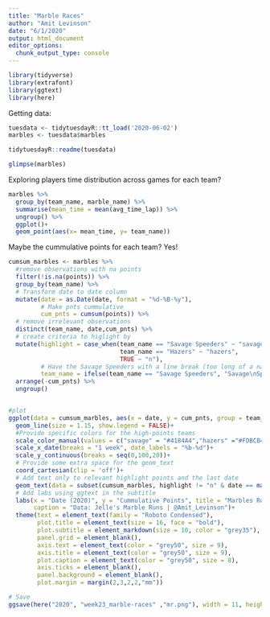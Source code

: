 ```yaml
---
title: "Marble Races"
author: "Amit Levinson"
date: "6/1/2020"
output: html_document
editor_options: 
  chunk_output_type: console
---
```


```r
library(tidyverse)
library(extrafont)
library(ggtext)
library(here)
```

Getting data: 

```r
tuesdata <- tidytuesdayR::tt_load('2020-06-02')
marbles <- tuesdata$marbles

tidytuesdayR::readme(tuesdata)
```

```r
glimpse(marbles)
```

Exploring players time distribution across games for each team?

```r
marbles %>% 
  group_by(team_name, marble_name) %>% 
  summarise(mean_time = mean(avg_time_lap)) %>%
  ungroup() %>% 
  ggplot()+
  geom_point(aes(x= mean_time, y= team_name))
```

Maybe the cummulative points for each team? Yes!

```r
cumsum_marbles <- marbles %>%
  #remove observations with na points
  filter(!is.na(points)) %>%
  group_by(team_name) %>% 
  # Transform date to date column
  mutate(date = as.Date(date, format = "%d-%B-%y"),
         # Make pnts cummulative
         cum_pnts = cumsum(points)) %>%
  # remove irrelevant observations
  distinct(team_name, date,cum_pnts) %>%
  # create criteria to higlight by
  mutate(highlight = case_when(team_name == "Savage Speeders" ~ "savage",
                               team_name == "Hazers" ~ "hazers",
                               TRUE ~ "n"),
         # Have the Savage Speeders with a line break (too long of a name)
         team_name = ifelse(team_name == "Savage Speeders", "Savage\nSpeeders", team_name)) %>% 
  arrange(-cum_pnts) %>% 
  ungroup()


#plot
ggplot(data = cumsum_marbles, aes(x = date, y = cum_pnts, group = team_name,  color = highlight))+
  geom_line(size = 1.15, show.legend = FALSE)+
  #Provide specific colors for the high-points teams
  scale_color_manual(values = c("savage" = "#4184A4","hazers" ="#FDBCB4", "n" = "grey90"))+
  scale_x_date(breaks = "1 week", date_labels = "%b-%d")+
  scale_y_continuous(breaks = seq(0,100,20))+
  # Provide some extra space for the geom_text
  coord_cartesian(clip = 'off')+
  # Add text only to relevant highlight points and the last date
  geom_text(data = subset(cumsum_marbles, highlight != "n" & date == max(date)), aes(label = team_name), size = 3.25, hjust = 0, fontface = "bold", show.legend = FALSE)+
  # Add labs using ggtext in the subtitle
  labs(x = "Date (2020)", y = "Cummulative Points", title = "Marbles Rolling to Victory", subtitle = "Marble races have never been more exciting with Jelle’s Marble Race. Currently operating as a Youtube channel, the platform<br>offers <b>weekly marble races</b> that'll will keep you on your toes. Data from the past few weeks shows a close match between<br>the two teams the <span style='color:#4184A4'><b>Savage Speeders</b></span> and <span style='color:#FDBCB4'><b>Hazers</b></span>.",
       caption = "Data: Jelle's Marble Runs | @Amit_Levinson")+
  theme(text = element_text(family = "Roboto Condensed"),
        plot.title = element_text(size = 16, face = "bold"),
        plot.subtitle = element_markdown(size = 10, color = "grey35"),
        panel.grid = element_blank(),
        axis.text = element_text(color = "grey50", size = 9),
        axis.title = element_text(color = "grey50", size = 9),
        plot.caption = element_text(color = "grey50", size = 8),
        axis.ticks = element_blank(),
        panel.background = element_blank(),
        plot.margin = margin(2,3,2,2,"mm"))

# Save
ggsave(here("2020", "week23_marble-races" ,"mr.png"), width = 11, height = 6, dpi = 600)
```